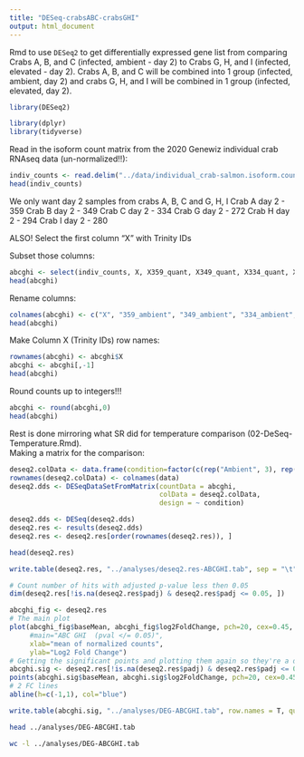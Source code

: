 ```yaml
---
title: "DESeq-crabsABC-crabsGHI"
output: html_document
---
```

Rmd to use `DESeq2` to get differentially expressed gene list from comparing Crabs A, B, and C (infected, ambient - day 2) to Crabs G, H, and I (infected, elevated - day 2). Crabs A, B, and C will be combined into 1 group (infected, ambient, day 2) and crabs G, H, and I will be combined in 1 group (infected, elevated, day 2). 

```r
library(DESeq2)
```

```r
library(dplyr)
library(tidyverse)
```


Read in the isoform count matrix from the 2020 Genewiz individual crab RNAseq data (un-normalized!!):
```r
indiv_counts <- read.delim("../data/individual_crab-salmon.isoform.counts.matrix")
head(indiv_counts)
```

We only want day 2 samples from crabs A, B, C and G, H, I
Crab A day 2 - 359
Crab B day 2 - 349
Crab C day 2 - 334
Crab G day 2 - 272
Crab H day 2 - 294
Crab I day 2 - 280 

ALSO! Select the first column "X" with Trinity IDs

Subset those columns:
```r
abcghi <- select(indiv_counts, X, X359_quant, X349_quant, X334_quant, X272_quant, X294_quant, X280_quant)
head(abcghi)
```

Rename columns: 
```r
colnames(abcghi) <- c("X", "359_ambient", "349_ambient", "334_ambient", "272_elevated", "294_elevated", "280_elevated")
head(abcghi)
```

Make Column X (Trinity IDs) row names:
```r
rownames(abcghi) <- abcghi$X
abcghi <- abcghi[,-1]
head(abcghi)
```

Round counts up to integers!!!
```r
abcghi <- round(abcghi,0)
head(abcghi)
```

Rest is done mirroring what SR did for temperature comparison (02-DeSeq-Temperature.Rmd).        
Making a matrix for the comparison: 
```r
deseq2.colData <- data.frame(condition=factor(c(rep("Ambient", 3), rep("Elevated", 3))), type=factor(rep("paired-end", 6)))
rownames(deseq2.colData) <- colnames(data)
deseq2.dds <- DESeqDataSetFromMatrix(countData = abcghi,
                                     colData = deseq2.colData, 
                                     design = ~ condition)
```


```r
deseq2.dds <- DESeq(deseq2.dds)
deseq2.res <- results(deseq2.dds)
deseq2.res <- deseq2.res[order(rownames(deseq2.res)), ]
```

```r
head(deseq2.res)
```

```r
write.table(deseq2.res, "../analyses/deseq2.res-ABCGHI.tab", sep = "\t", row.names = T, quote = FALSE, col.names = TRUE)
```

```r
# Count number of hits with adjusted p-value less then 0.05
dim(deseq2.res[!is.na(deseq2.res$padj) & deseq2.res$padj <= 0.05, ])
```

```r
abcghi_fig <- deseq2.res
# The main plot
plot(abcghi_fig$baseMean, abcghi_fig$log2FoldChange, pch=20, cex=0.45, ylim=c(-15, 15), log="x", col="darkgray",
     #main="ABC GHI  (pval </= 0.05)",
     xlab="mean of normalized counts",
     ylab="Log2 Fold Change")
# Getting the significant points and plotting them again so they're a different color
abcghi.sig <- deseq2.res[!is.na(deseq2.res$padj) & deseq2.res$padj <= 0.05, ]
points(abcghi.sig$baseMean, abcghi.sig$log2FoldChange, pch=20, cex=0.45, col="red")
# 2 FC lines
abline(h=c(-1,1), col="blue")
```

```r
write.table(abcghi.sig, "../analyses/DEG-ABCGHI.tab", row.names = T, quote = FALSE, sep = '\t')
```

```bash
head ../analyses/DEG-ABCGHI.tab
```
```bash
wc -l ../analyses/DEG-ABCGHI.tab
```

